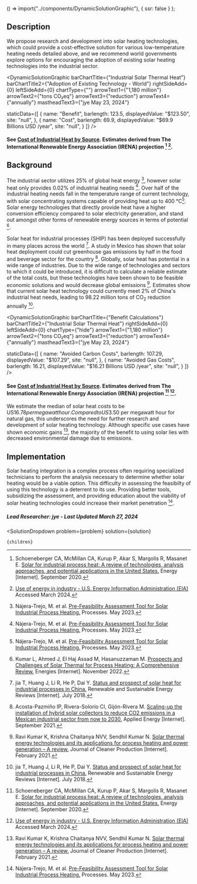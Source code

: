 

  () => import("../components/DynamicSolutionGraphic"),
  { ssr: false }
);




## Description

We propose research and development into solar heating technologies, which could provide a cost-effective solution for various low-temperature heating needs detailed above, and we recommend world governments explore options for encouraging the adoption of existing solar heating technologies into the industrial sector.

<DynamicSolutionGraphic
  barChartTitle={"Industrial Solar Thermal Heat"}
  barChartTitle2={"Adoption of Existing Technology - World"}
  rightSideAdd={0}
  leftSideAdd={0}
  chartType={""}
  arrowText1={"1,180 million"}
  arrowText2={"tons CO₂eq"}
  arrowText3={"reduction"}
  arrowText4={"annually"}
  mastheadText3={"jye May 23, 2024"}
  
  
  staticData={[
    {
      name: "Benefit",
      barlength: 123.5,
      displayedValue: "$123.50",
      site: "null",
    },
    {
      name: "Cost",
      barlength: 69.9,
      displayedValue: "$69.9 Billions USD /year",
      site: "null",
    }
  ]}
/>

#### See [Cost of Industrial Heat by Source](https://www.urbancruiseship.org/energy/industry/industrial_heat). Estimates derived from The International Renewable Energy Association (IRENA) projection [^"14"] [^"7"].

## Background

The industrial sector utilizes 25% of global heat energy [^"1"], however solar heat only provides 0.02% of industrial heating needs [^"1"]. Over half of the industrial heating needs fall in the temperature range of current technology, with solar concentrating systems capable of providing heat up to 400 °C[^"1"]. Solar energy technologies that directly provide heat have a higher conversion efficiency compared to solar electricity generation, and stand out amongst other forms of renewable energy sources in terms of potential [^"2"]. 

Solar heat for industrial processes (SHIP) has been deployed successfully in many places across the world [^"3"]. A study in Mexico has shown that solar heat deployment could cut greenhouse gas emissions by half in the food and beverage sector for the country [^"4"]. Globally, solar heat has potential in a wide range of industries. Due to the wide range of technologies and sectors to which it could be introduced, it is difficult to calculate a reliable estimate of the total costs, but these technologies have been shown to be feasible economic solutions and would decrease global emissions [^"5"]. Estimates show that current solar heat technology could currently meet 2% of China's industrial heat needs, leading to 98.22 million tons of CO<sub>2</sub> reduction annually [^"3"].

<DynamicSolutionGraphic
  barChartTitle={"Benefit Calculations"}
  barChartTitle2={"Industrial Solar Thermal Heat"}
  rightSideAdd={0}
  leftSideAdd={0}
  chartType={"hide"}
  arrowText1={"1,180 million"}
  arrowText2={"tons CO₂eq"}
  arrowText3={"reduction"}
  arrowText4={"annually"}
  mastheadText3={"jye May 23, 2024"}
  
  
  staticData={[
    {
      name: "Avoided Carbon Costs",
      barlength: 107.29,
      displayedValue: "$107.29",
      site: "null",
    },
    {
      name: "Avoided Gas Costs",
      barlength: 16.21,
      displayedValue: "$16.21 Billions USD /year",
      site: "null",
    }
  ]}
/>

#### See [Cost of Industrial Heat by Source](https://www.urbancruiseship.org/energy/industry/industrial_heat). Estimates derived from The International Renewable Energy Association (IRENA) projection [^"14"] [^"7"].

We estimate the median of solar heat costs to be US$16.78 per megawatt hour. Compared to US$3.50 per megawatt hour for natural gas, this underscores the need for further research and development of solar heating technology. Although specific use cases have shown economic gains [^"5"], the majority of the benefit to using solar lies with decreased environmental damage due to emissions.

## Implementation

Solar heating integration is a complex process often requiring specialized technicians to perform the analysis necessary to determine whether solar heating would be a viable option. This difficulty in assessing the feasibilty of using this technology is a deterrent to its use. Providing better tools, subsidizing the assessment, and providing education about the viability of solar heating technologies could increase their market penetration [^"1"].


##### Lead Researcher: jye - Last Updated March 27, 2024

[^"1"]: Nájera-Trejo, M. et al. [Pre-Feasibility Assessment Tool for Solar Industrial Process Heating.](10.3390/pr11061663)  Processes. May 2023.
[^"2"]: Kumar L, Ahmed J, El Haj Assad M, Hasanuzzaman M. [Prospects and Challenges of Solar Thermal for Process Heating: A Comprehensive Review.](http://dx.doi.org/10.3390/en15228501) Energies [Internet]. November 2022. 
[^"3"]: jia T, Huang J, Li R, He P, Dai Y.  [Status and prospect of solar heat for industrial processes in China.](http://dx.doi.org/10.1016/j.rser.2018.03.077) Renewable and Sustainable Energy Reviews [Internet]. July 2018.
[^"4"]: Acosta-Pazmiño IP, Rivera-Solorio CI, Gijón-Rivera M. [Scaling-up the installation of hybrid solar collectors to reduce CO2 emissions in a Mexican industrial sector from now to 2030.](http://dx.doi.org/10.1016/j.apenergy.2021.117202) Applied Energy [Internet]. September 2021.
[^"5"]: Ravi Kumar K, Krishna Chaitanya NVV, Sendhil Kumar N. [Solar thermal energy technologies and its applications for process heating and power generation – A review.](http://dx.doi.org/10.1016/j.jclepro.2020.125296) Journal of Cleaner Production [Internet]. February 2021.
[^"6"]:  [World Energy Outlook 2023 – Analysis - IEA](https://www.iea.org/reports/world-energy-outlook-2023)  Accessed March 2024.
[^"7"]:  [Use of energy in industry - U.S. Energy Information Administration (EIA)](https://www.eia.gov/energyexplained/use-of-energy/industry.php)  Accessed March 2024.
[^"8"]:  [Integration of Solar Process Heat in Industries: A Review](https://www.mdpi.com/2571-8797/4/1/8)  
[^"9"]:  [https://www.iea-shc.org/solar-heat-worldwide](https://www.iea-shc.org/solar-heat-worldwide)  
[^"10"]:  [Solar thermal trapping at 1,000°C and above: Device](https://www.cell.com/device/fulltext/S2666-9986(24)00235-7)  
[^"11"]: Bellos E, Tzivanidis C. [A Realistic Approach of the Maximum Work Extraction from Solar Thermal Collectors.](http://dx.doi.org/10.3390/asi1010006) Applied System Innovation [Internet]. January 2018.
[^"12"]: Casati E, Allgoewer L, Steinfeld A.  [Solar thermal trapping at 1,000°C and above.](http://dx.doi.org/10.1016/j.device.2024.100399) Device [Internet]. May 2024.
[^"13"]: Schmitt B. Classification of Industrial Heat Consumers for Integration of Solar Heat. Energy Procedia [Internet]. 2016 Jun;91:650–60. Available from: http://dx.doi.org/10.1016/j.egypro.2016.06.225 [](https://www.sciencedirect.com/science/article/pii/S187661021630323X)  
[^"14"]: Schoeneberger CA, McMillan CA, Kurup P, Akar S, Margolis R, Masanet E. [Solar for industrial process heat: A review of technologies, analysis approaches, and potential applications in the United States.](http://dx.doi.org/10.1016/j.energy.2020.118083) Energy [Internet]. September 2020.





  <SolutionDropdown 
    problem={problem} 
    solution={solution}
  >
    {children}
  </SolutionDropdown>